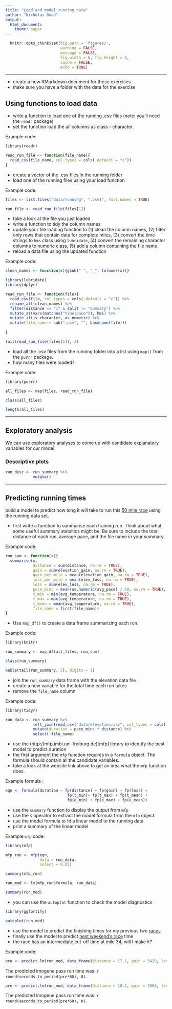 ```yaml
---
title: "Load and model running data"
author: "Nicholas Good"
output:
  html_document:
    theme: paper
---
```


```r
  knitr::opts_chunk$set(fig.path = 'figures/',
                        warning = FALSE,
                        message = FALSE,
                        fig.width = 6, fig.height = 4,
                        cache = FALSE,
                        echo = TRUE)
```

---

* create a new RMarkdown document for these exercises
* make sure you have a folder with the data for the exercise

## Using functions to load data

- write a function to load one of the running .csv files (note: you'll need the `readr` package)
- set the function load the all columns as class - character.

Example code:

```r
library(readr)

read_run_file <- function(file_name){
  read_csv(file_name, col_types = cols(.default = "c"))
}
```

- create a vector of the .csv files in the running folder
- load one of the running files using your load function

Example code:

```r
files <- list.files("data/running", ".csv$", full.names = TRUE)

run_file <- read_run_file(files[1])
```

- take a look at the file you just loaded
- write a function to tidy the column names
- update your file loading function to (1) clean the column names, (2) filter only rows that contain data for complete miles, (3) convert the time strings to `hms` class using `lubridate`, (4) convert the remaining character columns to numeric class, (5) add a column containing the file name.
- reload a data file using the updated function

Example code:

```r
clean_names <- function(x){gsub(" ", "_", tolower(x))}
```

```r
library(lubridate)
library(dplyr)

read_run_file <- function(file){
  read_csv(file, col_types = cols(.default = "c")) %>%
  rename_all(clean_names) %>%
  filter(distance == "1" & split != "Summary") %>%
  mutate_at(vars(matches("time|pace")), hms) %>%
  mutate_if(is.character, as.numeric) %>%
  mutate(file_name = sub(".csv", "", basename(file)))
  
}

tail(read_run_file(files[1]), 3)
```

- load all the .csv files from the running folder into a list using `map()` from the `purrr` package.
- how many files were loaded?

Example code:

```r
library(purrr)

all_files <- map(files, read_run_file)

class(all_files)
```

```r
length(all_files)
```

---

## Exploratory analysis

We can use exploratory analyses to come up with candidate explanatory variables for our model:

### Descriptive plots

```r
run_desc <- run_summary %>%
            mutate()

```

---

## Predicting running times

build a model to predict how long it will take to run this [50 mile race](http://humanpotentialrunning.com/wp-content/uploads/2018/03/Indian-Creek-Elevation-Profiles.pdf) using the running data set.

- first write a function to summarise each training run. Think about what some useful summary statsitics might be. Be sure to include the total distance of each run, average pace, and the file name in your summary.

Example code:

```r
run_sum <- function(x){
  summarise(x, 
            distance = sum(distance, na.rm = TRUE),
            gain = sum(elevation_gain, na.rm = TRUE),
            gain_per_mile = mean(elevation_gain, na.rm = TRUE),
            loss_per_mile = mean(elev_loss, na.rm = TRUE),
            loss = sum(elev_loss, na.rm = TRUE),
            pace_mins = mean(as.numeric(avg_pace) / 60, na.rm = TRUE),
            t_min = min(avg_temperature, na.rm = TRUE),
            t_max = max(avg_temperature, na.rm = TRUE),
            t_mean = mean(avg_temperature, na.rm = TRUE),
            file_name = first(file_name))
}
```

- Use `map_df()` to create a data frame summarizing each run.

Example code:

```r
library(knitr)

run_summary <- map_df(all_files, run_sum)

class(run_summary)

kable(tail(run_summary, 5), digits = 1)
```

- join the `run_summary` data frame with the elevation data file
- create a new variable for the total time each run takes
- remove the `file_name` column

Example code:

```r
library(tidyr)

run_data <- run_summary %>%
            left_join(read_csv("data/elevation.csv", col_types = cols()), by = "file_name") %>%
            mutate(duration = pace_mins * distance) %>%
            select(-file_name)
```

- use the (http://mfp.imbi.uni-freiburg.de)[mfp] library to identify the best model to predict duration
- the first argument the `mfp` function requires in a `formula` object. The formula should contain all the candidate variables.
- take a look at the website link above to get an idea what the `mfp` function does.

Example formula :

```r
eqn <- formula(duration ~ fp(distance) + fp(gain) + fp(loss) +
                           fp(t_min)+ fp(t_max) + fp(t_mean) +
                           fp(e_min) + fp(e_max) + fp(e_mean))
```

- use the `summary` function to display the output from `mfp`
- use the `$` operator to extract the model formula from the `mfp` object.
- use the model formula to fit a linear model to the running data
- print a summary of the linear model

Example `mfp` code:

```r
library(mfp)

mfp_run <- mfp(eqn,
               data = run_data,
               select = 0.05)

summary(mfp_run)

run_mod <- lm(mfp_run$formula, run_data)

summary(run_mod)
```

- you can use the `autoplot` function to check the model diagnostics

```r
library(ggfortify)

autoplot(run_mod)
```

- use the model to predict the finishing times for my previous two [races](https://ultrasignup.com/results_participant.aspx?fname=Nicholas&lname=Good&age=35)
- finally use the model to predict [next weekend's race](http://humanpotentialrunning.com/wp-content/uploads/2018/03/Indian-Creek-Elevation-Profiles.pdf) time
- the race has an intermediate cut-off time at mile 34, will I make it?

Example code:

```r
pre <- predict.lm(run_mod, data_frame(distance = 17.1, gain = 5420, loss = 4417, t_min = 50))
```

The predicted imogene pass run time was: `r round(seconds_to_period(pre*60), 0)`.

```r
pre <- predict.lm(run_mod, data_frame(distance = 10.2, gain = 2000, loss = 2000, t_min = 55))
```

The predicted imogene pass run time was: `r round(seconds_to_period(pre*60), 0)`.
